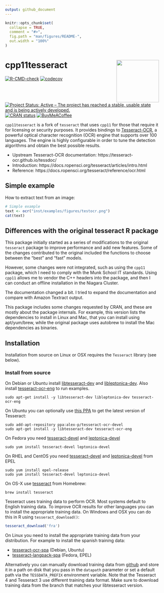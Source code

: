 ```yaml
---
output: github_document
---
```


<!-- README.md is generated from README.Rmd. Please edit that file -->

```r
knitr::opts_chunk$set(
  collapse = TRUE,
  comment = "#>",
  fig.path = "man/figures/README-",
  out.width = "100%"
)
```

# cpp11tesseract <img src="man/figures/logo.svg" align="right" height="139" alt="" />

[![R-CMD-check](https://github.com/pachadotdev/cpp11tesseract/actions/workflows/R-CMD-check.yaml/badge.svg)](https://github.com/pachadotdev/cpp11tesseract/actions/workflows/R-CMD-check.yaml)
[![codecov](https://codecov.io/gh/pachadotdev/cpp11tesseract/graph/badge.svg?token=mWfiUCgfNu)](https://app.codecov.io/gh/pachadotdev/cpp11tesseract)
[![Project Status: Active – The project has reached a stable, usable state and is being actively developed.](https://www.repostatus.org/badges/latest/active.svg)](http://www.repostatus.org/#active)
[![CRAN status](https://www.r-pkg.org/badges/version/cpp11tesseract)](https://CRAN.R-project.org/package=cpp11tesseract)
[![BuyMeACoffee](https://raw.githubusercontent.com/pachadotdev/buymeacoffee-badges/main/bmc-donate-white.svg)](https://buymeacoffee.com/pacha)

`cpp11tesseract` is a fork of `tesseract` that uses `cpp11` for those that
require it for licensing or security purposes. It provides bindings to
[Tesseract-OCR](https://opensource.google/projects/tesseract), a powerful
optical character recognition (OCR) engine that supports over 100 languages. The
engine is highly configurable in order to tune the detection algorithms and
obtain the best possible results.

 - Upstream Tesseract-OCR documentation: https://tesseract-ocr.github.io/tessdoc/
 - Introduction: https://docs.ropensci.org/tesseract/articles/intro.html
 - Reference: https://docs.ropensci.org/tesseract/reference/ocr.html

## Simple example

How to extract text from an image:

```r
# Simple example
text <- ocr("inst/examples/figures/testocr.png")
cat(text)
```

## Differences with the original tesseract R package

This package initially started as a series of modifications to the original `tesseract` package to improve
performance and add new features. Some of the changes contributed to the original included the functions
to choose between the "best" and "fast" models.

However, some changes were not integrated, such as using the `cpp11` package, which I need to comply with the
Munk School IT standards. Using `cpp11` allows me to vendor the C++ headers into the package, and then I can
conduct an offline installation in the Niagara Cluster.

The documentation changed a bit. I tried to expand the documentation and compare with Amazon Textract output.

This package includes some changes requested by CRAN, and these are mostly about the package
internals. For example, this version lists the dependencies to install in Linux and Mac, that you can install
using apt/yum/brew, while the original package uses autobrew to install the Mac dependencies as binaries.

## Installation

Installation from source on Linux or OSX requires the `Tesseract` library (see below).

### Install from source

On Debian or Ubuntu install [libtesseract-dev](https://packages.debian.org/testing/libtesseract-dev) and
[libleptonica-dev](https://packages.debian.org/testing/libleptonica-dev). Also install [tesseract-ocr-eng](https://packages.debian.org/testing/tesseract-ocr-eng) to run examples.

```
sudo apt-get install -y libtesseract-dev libleptonica-dev tesseract-ocr-eng
```

On Ubuntu you can optionally use [this PPA](https://launchpad.net/~alex-p/+archive/ubuntu/tesseract-ocr-devel) to get the latest version of Tesseract:

```
sudo add-apt-repository ppa:alex-p/tesseract-ocr-devel
sudo apt-get install -y libtesseract-dev tesseract-ocr-eng
```

On Fedora you need [tesseract-devel](https://src.fedoraproject.org/rpms/tesseract) and
[leptonica-devel](https://src.fedoraproject.org/rpms/leptonica)

```
sudo yum install tesseract-devel leptonica-devel
````

On RHEL and CentOS you need [tesseract-devel](https://src.fedoraproject.org/rpms/tesseract) and
[leptonica-devel](https://src.fedoraproject.org/rpms/leptonica) from EPEL

```
sudo yum install epel-release
sudo yum install tesseract-devel leptonica-devel
````

On OS-X use [tesseract](https://github.com/Homebrew/homebrew-core/blob/master/Formula/tesseract.rb) from Homebrew:

```
brew install tesseract
```

Tesseract uses training data to perform OCR. Most systems default to English
training data. To improve OCR results for other languages you can to install the
appropriate training data. On Windows and OSX you can do this in R using 
`tesseract_download()`:

```r
tesseract_download('fra')
```

On Linux you need to install the appropriate training data from your distribution. 
For example to install the spanish training data:

  - [tesseract-ocr-spa](https://packages.debian.org/testing/tesseract-ocr-spa) (Debian, Ubuntu)
  - [tesseract-langpack-spa](https://src.fedoraproject.org/rpms/tesseract-langpack) (Fedora, EPEL)

Alternatively you can manually download training data from [github](https://github.com/tesseract-ocr/tessdata)
and store it in a path on disk that you pass in the `datapath` parameter or set a default path via the
`TESSDATA_PREFIX` environment variable. Note that the Tesseract 4 and Tesseract 3 use different 
training data format. Make sure to download training data from the branch that matches your libtesseract version.
